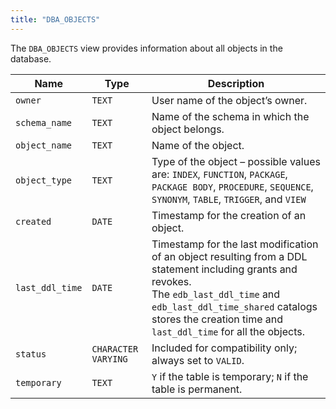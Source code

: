 ```yaml
---
title: "DBA_OBJECTS"
---
```


<div id="dba_objects" class="registered_link"></div>

The `DBA_OBJECTS` view provides information about all objects in the database.

| Name            | Type                | Description                                                                                                                                                                                                                                                   |
| --------------- | ------------------- | ------------------------------------------------------------------------------------------------------------------------------------------------------------------------------------------------------------------------------------------------------------- |
| `owner`         | `TEXT`              | User name of the object’s owner.                                                                                                                                                                                                                              |
| `schema_name`   | `TEXT`              | Name of the schema in which the object belongs.                                                                                                                                                                                                               |
| `object_name`   | `TEXT`              | Name of the object.                                                                                                                                                                                                                                           |
| `object_type`   | `TEXT`              | Type of the object – possible values are: `INDEX`, `FUNCTION`, `PACKAGE`, `PACKAGE BODY`, `PROCEDURE`, `SEQUENCE`, `SYNONYM`, `TABLE`, `TRIGGER`, and `VIEW`                                                                                                  |
| `created`       | `DATE`              | Timestamp for the creation of an object.                                                                                                                                                                                                                      |
| `last_ddl_time` | `DATE `             | Timestamp for the last modification of an object resulting from a DDL statement including grants and revokes. <br /> The `edb_last_ddl_time` and `edb_last_ddl_time_shared` catalogs stores the creation time and `last_ddl_time` for all the objects. <br /> |
| `status`        | `CHARACTER VARYING` | Included for compatibility only; always set to `VALID`.                                                                                                                                                                                                       |
| `temporary`     | `TEXT`              | `Y` if the table is temporary; `N` if the table is permanent.                                                                                                                                                                                                 |
